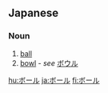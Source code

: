 ==Japanese==                                          
===Noun===
{{ja-noun|ka|rom=bōru|hidx=ほーる'}}

# [[ball]]
# [[bowl]] - ''see'' [[ボウル]]

[[hu:ボール]]
[[ja:ボール]]
[[fi:ボール]]